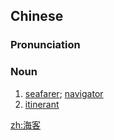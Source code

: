 ==Chinese==
{{zh-forms}}

===Pronunciation===
{{zh-pron
|m=hǎikè
|cat=n
}}

===Noun===
{{zh-noun}}

# [[seafarer]]; [[navigator]]
# [[itinerant]]

[[zh:海客]]